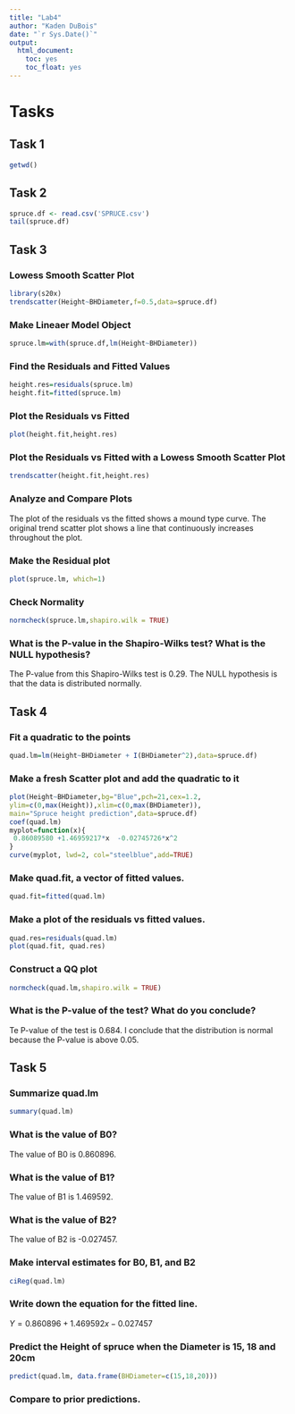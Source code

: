 ```yaml
---
title: "Lab4"
author: "Kaden DuBois"
date: "`r Sys.Date()`"
output:
  html_document:
    toc: yes
    toc_float: yes
---
```


# Tasks
## Task 1
```r
getwd()
```

## Task 2
```r
spruce.df <- read.csv('SPRUCE.csv')
tail(spruce.df)
```

## Task 3
### Lowess Smooth Scatter Plot
```r
library(s20x)
trendscatter(Height~BHDiameter,f=0.5,data=spruce.df)
```

### Make Lineaer Model Object
```r
spruce.lm=with(spruce.df,lm(Height~BHDiameter))
```

### Find the Residuals and Fitted Values
```r
height.res=residuals(spruce.lm)
height.fit=fitted(spruce.lm)
```

### Plot the Residuals vs Fitted 
```r
plot(height.fit,height.res)
```

### Plot the Residuals vs Fitted with a Lowess Smooth Scatter Plot
```r
trendscatter(height.fit,height.res)
```

### Analyze and Compare Plots
The plot of the residuals vs the fitted shows a mound type curve. The original trend scatter plot shows a line that continuously increases throughout the plot.

### Make the Residual plot
```r
plot(spruce.lm, which=1)
```

### Check Normality
```r
normcheck(spruce.lm,shapiro.wilk = TRUE)
```

### What is the P-value in the Shapiro-Wilks test? What is the NULL hypothesis?
The P-value from this Shapiro-Wilks test is 0.29. The NULL hypothesis is that the data is distributed normally.

## Task 4
### Fit a quadratic to the points
```r
quad.lm=lm(Height~BHDiameter + I(BHDiameter^2),data=spruce.df)
```

### Make a fresh Scatter plot and add the quadratic to it
```r
plot(Height~BHDiameter,bg="Blue",pch=21,cex=1.2,
ylim=c(0,max(Height)),xlim=c(0,max(BHDiameter)), 
main="Spruce height prediction",data=spruce.df)
coef(quad.lm)
myplot=function(x){
 0.86089580 +1.46959217*x  -0.02745726*x^2
}
curve(myplot, lwd=2, col="steelblue",add=TRUE)
```

### Make quad.fit, a vector of fitted values.
```r
quad.fit=fitted(quad.lm)
```

### Make a plot of the residuals vs fitted values.
```r
quad.res=residuals(quad.lm)
plot(quad.fit, quad.res)
``` 

### Construct a QQ plot
```r
normcheck(quad.lm,shapiro.wilk = TRUE)
```

### What is the P-value of the test? What do you conclude?
Te P-value of the test is 0.684. I conclude that the distribution is normal because the P-value is above 0.05.

## Task 5
### Summarize quad.lm
```r
summary(quad.lm)
```

### What is the value of B0?
The value of B0 is 0.860896.

### What is the value of B1?
The value of B1 is 1.469592.

### What is the value of B2?
The value of B2 is -0.027457.

### Make interval estimates for B0, B1, and B2
```r
ciReg(quad.lm)
```

### Write down the equation for the fitted line.
$Y = 0.860896 + 1.469592x - 0.027457$

### Predict the Height of spruce when the Diameter is 15, 18 and 20cm
```r
predict(quad.lm, data.frame(BHDiameter=c(15,18,20)))
```

### Compare to prior predictions.
